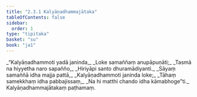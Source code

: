```yaml
---
title: "2.3.1 Kalyāṇadhammajātaka"
tableOfContents: false
sidebar:
  order: 1
type: "tipitaka"
basket: "su"
book: "ja1"
---
```



<DynamicBreadcrumb />

<Division number="41" book="ja1">

<Paragraph number="406" type="verses" book="ja1">
_“Kalyāṇadhammoti yadā janinda,_  
_Loke samaññaṃ anupāpuṇāti;_  
_Tasmā na hiyyetha naro sapañño,_  
_Hiriyāpi santo dhuramādiyanti._  

</Paragraph>

</Division>
<Division number="42" book="ja1">

<Paragraph number="407" type="verses" book="ja1">
_Sāyaṃ samaññā idha majja pattā,_  
_Kalyāṇadhammoti janinda loke;_  
_Tāhaṃ samekkhaṃ idha pabbajissaṃ,_  
_Na hi matthi chando idha kāmabhoge”ti._  


</Paragraph>
</Division>

<Paragraph number="408" type="center" book="ja1">
Kalyāṇadhammajātakaṃ paṭhamaṃ.
</Paragraph>